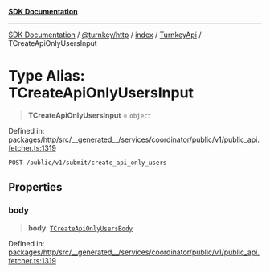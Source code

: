 [**SDK Documentation**](../../../../../../README.mdx)

***

[SDK Documentation](../../../../../../packages.mdx) / [@turnkey/http](../../../../README.mdx) / [index](../../../README.mdx) / [TurnkeyApi](../README.mdx) / TCreateApiOnlyUsersInput

# Type Alias: TCreateApiOnlyUsersInput

> **TCreateApiOnlyUsersInput** = `object`

Defined in: [packages/http/src/\_\_generated\_\_/services/coordinator/public/v1/public\_api.fetcher.ts:1319](https://github.com/tkhq/sdk/blob/078f5423e923fbd1d7fd39440402d7f01d09c3d0/packages/http/src/__generated__/services/coordinator/public/v1/public_api.fetcher.ts#L1319)

`POST /public/v1/submit/create_api_only_users`

## Properties

### body

> **body**: [`TCreateApiOnlyUsersBody`](TCreateApiOnlyUsersBody.mdx)

Defined in: [packages/http/src/\_\_generated\_\_/services/coordinator/public/v1/public\_api.fetcher.ts:1319](https://github.com/tkhq/sdk/blob/078f5423e923fbd1d7fd39440402d7f01d09c3d0/packages/http/src/__generated__/services/coordinator/public/v1/public_api.fetcher.ts#L1319)
